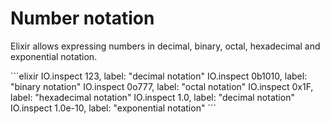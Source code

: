 
# Number notation

Elixir allows expressing numbers in decimal, binary, octal, hexadecimal and exponential notation.

<EditorCode>
```elixir
IO.inspect 123, label: "decimal notation"
IO.inspect 0b1010, label: "binary notation"
IO.inspect 0o777, label: "octal notation"
IO.inspect 0x1F, label: "hexadecimal notation"
IO.inspect 1.0, label: "decimal notation"
IO.inspect 1.0e-10, label: "exponential notation"
```
</EditorCode>
